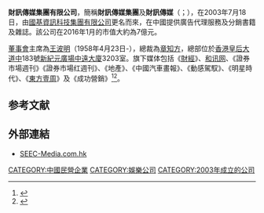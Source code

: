 '''財訊傳媒集團有限公司'''，簡稱'''財訊傳媒集團'''及'''財訊傳媒'''（{{lang-en|'''SEEC Media Group Limited'''}}；{{hkex|0205}}），在2003年7月18日，由[[國基資訊科技集團有限公司|國基資訊科技集團有限公司]]更名而來，在中國提供廣告代理服務及分銷書籍及雜誌。該公司在2016年1月的市值大約為7億元。

[[董事會|董事會]]主席為[[王波明|王波明]]（1958年4月23日-），總裁為[[章知方|章知方]]，總部位於[[香港|香港]][[皇后大道中|皇后大道中]]183號[[新紀元廣場|新紀元廣場]][[中遠大廈|中遠大廈]]3203室。旗下媒体包括《[[财经_(杂志)|財經]]》、[[和讯网|和讯网]]、《證券市場週刊》《證券市場红週刊》、《地產》、《中國汽車畫報》、《動感駕馭》、《明星時代》、《[[東方壹周|東方壹周]]》及《成功營銷》<ref>{{Cite web|title=财经传媒变局|url=https://finance.sina.com.cn/focus/financemedia/|access-date=2021-09-01|work=新浪财经|language=zh|archive-date=2021-09-01|archive-url=https://web.archive.org/web/20210901120400/https://finance.sina.com.cn/focus/financemedia/|dead-url=no}}</ref><ref>{{Cite web|title=Oner書報亭 - 你最愛的雜誌已經數位化了|url=https://onerstore.aceraeb.com/Product/ProductDetail.aspx?Id=3348|access-date=2021-09-01|work=onerstore.aceraeb.com|archive-date=2021-09-01|archive-url=https://web.archive.org/web/20210901142152/https://onerstore.aceraeb.com/Product/ProductDetail.aspx?Id=3348|dead-url=no}}</ref>。

== 参考文献 ==
{{Reflist}}

== 外部連結 ==
* [http://www.seec-media.com.hk SEEC-Media.com.hk] {{Wayback|url=http://www.seec-media.com.hk/ |date=20180425040114 }}

[[CATEGORY:中國民營企業|CATEGORY:中國民營企業]]
[[CATEGORY:娛樂公司|CATEGORY:娛樂公司]]
[[CATEGORY:2003年成立的公司|CATEGORY:2003年成立的公司]]
